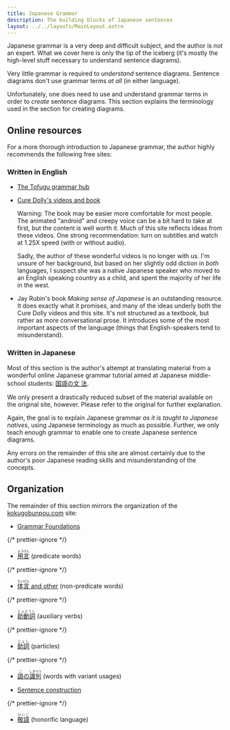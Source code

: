 ```yaml
---
title: Japanese Grammar
description: The building blocks of Japanese sentences
layout: ../../layouts/MainLayout.astro
---
```



Japanese grammar is a very deep and difficult subject, and the author is _not_
an expert. What we cover here is only the tip of the iceberg (it's mostly the
high-level stuff necessary to understand sentence diagrams).

Very little grammar is required to _understand_ sentence diagrams. Sentence
diagrams don't use grammar terms _at all_ (in either language).

Unfortunately, one does need to use and understand grammar terms in order to
_create_ sentence diagrams. This section explains the terminology used in the
section for creating diagrams.

## Online resources

For a more thorough introduction to Japanese grammar, the author highly
recommends the following free sites:

### Written in English

- [The Tofugu grammar hub](https://www.tofugu.com/japanese-grammar/)

- [Cure Dolly's videos and
  book](https://www.youtube.com/channel/UCkdmU8hGK4Fg3LghTVtKltQ)

  Warning: The book may be easier more comfortable for most people. The animated
  "android" and creepy voice can be a bit hard to take at first, but the content
  is well worth it. Much of this site reflects ideas from these videos. One
  strong recommendation: turn on subtitles and watch at 1.25X speed (with or
  without audio).

  Sadly, the author of these wonderful videos is no longer with us. I'm unsure
  of her background, but based on her slightly odd diction in _both_ languages, I
  suspect she was a native Japanese speaker who moved to an English speaking
  country as a child, and spent the majority of her life in the west.

- Jay Rubin's book _Making sense of Japanese_ is an outstanding resource. It
  does exactly what it promises, and many of the ideas underly both the Cure
  Dolly videos and this site. It's not structured as a textbook, but rather as
  more conversational prose. It introduces some of the most important aspects
  of the language (things that English-speakers tend to misunderstand).

### Written in Japanese

Most of this section is the author's attempt at translating material from a
wonderful online Japanese grammar tutorial aimed at Japanese middle-school students: [国語の文
法](https://www.kokugobunpou.com/#gsc.tab=0).

We only present a drastically reduced subset of the material available on the
original site, however. Please refer to the original for further explanation.

Again, the goal is to explain Japanese grammar _as it is taught to Japanese
natives_, using Japanese terminology as much as possible. Further, we only teach
enough grammar to enable one to create Japanese sentence diagrams.

Any errors on the remainder of this site are almost certainly due to the author's poor
Japanese reading skills and misunderstanding of the concepts.

## Organization

The remainder of this section mirrors the organization of the
[kokugobunpou.com](https://www.kokugobunpou.dom) site:

- [Grammar Foundations](grammar/1-foundations)

{/* prettier-ignore */}
- [<ruby>用言<rp>(</rp><rt>ようげん</rt><rp>)</rp></ruby>](grammar/2-yougen)
  (predicate words)

{/* prettier-ignore */}
- [<ruby>体言<rp>(</rp><rt>たいげん</rt><rp>)</rp></ruby> and
  other](grammar/3-non-yougen) (non-predicate words)

{/* prettier-ignore */}
- [<ruby>助動詞<rp>(</rp><rt>じょどうし</rt><rp>)</rp></ruby>](grammar/4-jodoushi) (auxiliary verbs)

{/* prettier-ignore */}
- [<ruby>助詞<rp>(</rp><rt>じょし</rt><rp>)</rp></ruby>](grammar/5-joshi) (particles)

{/* prettier-ignore */}
- [<ruby>語<rp>(</rp><rt>ご</rt><rp>)</rp></ruby>の<ruby>識別<rp>(</rp><rt>しきべつ</rt><rp>)</rp></ruby>](grammar/6-special) 
  (words with variant usages)

- [Sentence construction](j-grammar/construction)

{/* prettier-ignore */}
- [<ruby>敬語<rp>(</rp><rt>けいご</rt><rp>)</rp></ruby>](j-grammar/keigo) (honorific language)
